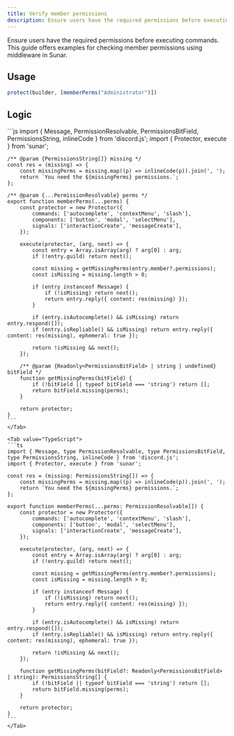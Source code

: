```yaml
---
title: Verify member permissions
description: Ensure users have the required permissions before executing commands. This guide offers examples for checking member permissions using middleware in Sunar.
---
```


Ensure users have the required permissions before executing commands. This guide offers examples for checking member permissions using middleware in Sunar.

## Usage

```js
protect(builder, [memberPerms("Administrator")])
```

## Logic

<LanguageTabs>
	<Tab value="JavaScript">
	```js
	import { Message, PermissionResolvable, PermissionsBitField, PermissionsString, inlineCode } from 'discord.js';
	import { Protector, execute } from 'sunar';

	/** @param {PermissionsString[]} missing */
	const res = (missing) => {
		const missingPerms = missing.map((p) => inlineCode(p)).join(', ');
		return `You need the ${missingPerms} permissions.`;
	};

	/** @param {...PermissionResolvable} perms */
	export function memberPerms(...perms) {
		const protector = new Protector({
			commands: ['autocomplete', 'contextMenu', 'slash'],
			components: ['button', 'modal', 'selectMenu'],
			signals: ['interactionCreate', 'messageCreate'],
		});

		execute(protector, (arg, next) => {
			const entry = Array.isArray(arg) ? arg[0] : arg;
			if (!entry.guild) return next();

			const missing = getMissingPerms(entry.member?.permissions);
			const isMissing = missing.length > 0;

			if (entry instanceof Message) {
				if (!isMissing) return next();
				return entry.reply({ content: res(missing) });
			}

			if (entry.isAutocomplete() && isMissing) return entry.respond([]);
			if (entry.isRepliable() && isMissing) return entry.reply({ content: res(missing), ephemeral: true });

			return !isMissing && next();
		});

		/** @param {Readonly<PermissionsBitField> | string | undefined} bitField */
		function getMissingPerms(bitField) {
			if (!bitField || typeof bitField === 'string') return [];
			return bitField.missing(perms);
		}

		return protector;
	}
	```
	</Tab>

	<Tab value="TypeScript">
	```ts
	import { Message, type PermissionResolvable, type PermissionsBitField, type PermissionsString, inlineCode } from 'discord.js';
	import { Protector, execute } from 'sunar';

	const res = (missing: PermissionsString[]) => {
		const missingPerms = missing.map((p) => inlineCode(p)).join(', ');
		return `You need the ${missingPerms} permissions.`;
	};

	export function memberPerms(...perms: PermissionResolvable[]) {
		const protector = new Protector({
			commands: ['autocomplete', 'contextMenu', 'slash'],
			components: ['button', 'modal', 'selectMenu'],
			signals: ['interactionCreate', 'messageCreate'],
		});

		execute(protector, (arg, next) => {
			const entry = Array.isArray(arg) ? arg[0] : arg;
			if (!entry.guild) return next();

			const missing = getMissingPerms(entry.member?.permissions);
			const isMissing = missing.length > 0;

			if (entry instanceof Message) {
				if (!isMissing) return next();
				return entry.reply({ content: res(missing) });
			}

			if (entry.isAutocomplete() && isMissing) return entry.respond([]);
			if (entry.isRepliable() && isMissing) return entry.reply({ content: res(missing), ephemeral: true });

			return !isMissing && next();
		});

		function getMissingPerms(bitField?: Readonly<PermissionsBitField> | string): PermissionsString[] {
			if (!bitField || typeof bitField === 'string') return [];
			return bitField.missing(perms);
		}

		return protector;
	}
	```
	</Tab>
</LanguageTabs>